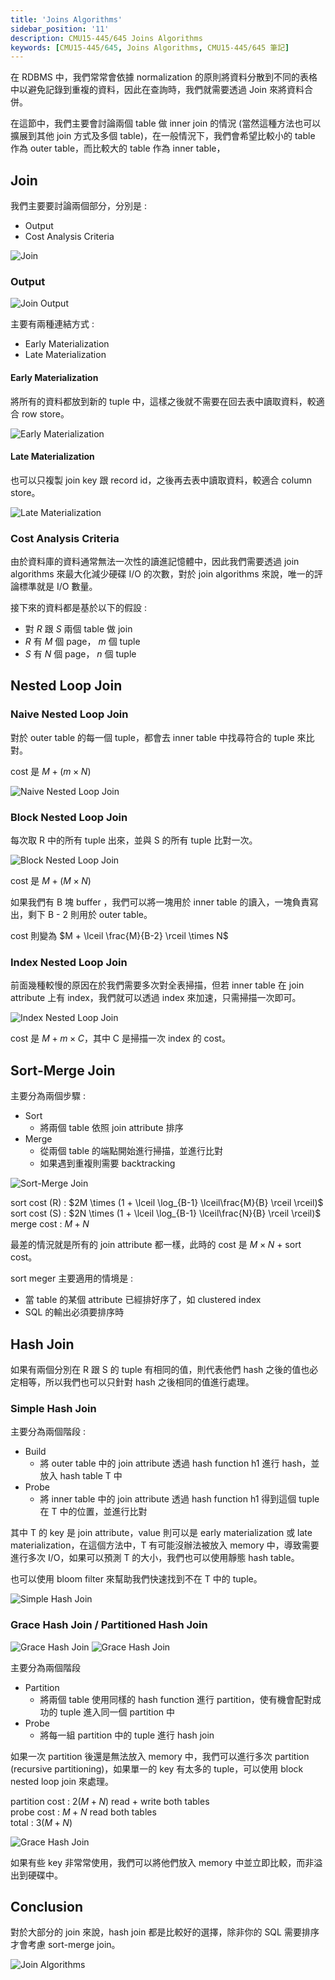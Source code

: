 ```yaml
---
title: 'Joins Algorithms'
sidebar_position: '11'
description: CMU15-445/645 Joins Algorithms
keywords: [CMU15-445/645, Joins Algorithms, CMU15-445/645 筆記]
---
```


<head>
  <title>CMU 15-445/645 Joins Algorithms</title>
</head>

在 RDBMS 中，我們常常會依據 normalization 的原則將資料分散到不同的表格中以避免記錄到重複的資料，因此在查詢時，我們就需要透過 Join 來將資料合併。

在這節中，我們主要會討論兩個 table 做 inner join 的情況 (當然這種方法也可以擴展到其他 join 方式及多個 table)，在一般情況下，我們會希望比較小的 table 作為 outer table，而比較大的 table 作為 inner table，

## Join

我們主要要討論兩個部分，分別是 :

- Output
- Cost Analysis Criteria

![Join](/img/cmu15-445/c11/image.png)

### Output

![Join Output](/img/cmu15-445/c11/image-1.png)

主要有兩種連結方式 :

- Early Materialization
- Late Materialization

#### Early Materialization

將所有的資料都放到新的 tuple 中，這樣之後就不需要在回去表中讀取資料，較適合 row store。

![Early Materialization](/img/cmu15-445/c11/image-2.png)

#### Late Materialization

也可以只複製 join key 跟 record id，之後再去表中讀取資料，較適合 column store。

![Late Materialization](/img/cmu15-445/c11/image-3.png)

### Cost Analysis Criteria

由於資料庫的資料通常無法一次性的讀進記憶體中，因此我們需要透過 join algorithms 來最大化減少硬碟 I/O 的次數，對於 join algorithms 來說，唯一的評論標準就是 I/O 數量。

接下來的資料都是基於以下的假設 :

- 對 $R$ 跟 $S$ 兩個 table 做 join
- $R$ 有 $M$ 個 page， $m$ 個 tuple
- $S$ 有 $N$ 個 page， $n$ 個 tuple

## Nested Loop Join

### Naive Nested Loop Join

對於 outer table 的每一個 tuple，都會去 inner table 中找尋符合的 tuple 來比對。

cost 是 $M + (m \times N)$

![Naive Nested Loop Join](/img/cmu15-445/c11/image-4.png)

### Block Nested Loop Join

每次取 R 中的所有 tuple 出來，並與 S 的所有 tuple 比對一次。

![Block Nested Loop Join](/img/cmu15-445/c11/image-5.png)

cost 是 $M + (M \times N)$

如果我們有 B 塊 buffer ，我們可以將一塊用於 inner table 的讀入，一塊負責寫出，剩下 B - 2 則用於 outer table。

cost 則變為 $M + \lceil \frac{M}{B-2} \rceil \times N$

### Index Nested Loop Join

前面幾種較慢的原因在於我們需要多次對全表掃描，但若 inner table 在 join attribute 上有 index，我們就可以透過 index 來加速，只需掃描一次即可。

![Index Nested Loop Join](/img/cmu15-445/c11/image-6.png)

cost 是 $M + m \times C$，其中 C 是掃描一次 index 的 cost。

## Sort-Merge Join

主要分為兩個步驟 :

- Sort
  - 將兩個 table 依照 join attribute 排序
- Merge
  - 從兩個 table 的端點開始進行掃描，並進行比對
  - 如果遇到重複則需要 backtracking

![Sort-Merge Join](/img/cmu15-445/c11/image-7.png)

sort cost (R) : $2M \times (1 + \lceil \log_{B-1} \lceil\frac{M}{B} \rceil \rceil)$  
sort cost (S) : $2N \times (1 + \lceil \log_{B-1} \lceil\frac{N}{B} \rceil \rceil)$  
merge cost : $M + N$

最差的情況就是所有的 join attribute 都一樣，此時的 cost 是 $M \times N$ + sort cost。

sort meger 主要適用的情境是 :

- 當 table 的某個 attribute 已經排好序了，如 clustered index
- SQL 的輸出必須要排序時

## Hash Join

如果有兩個分別在 R 跟 S 的 tuple 有相同的值，則代表他們 hash 之後的值也必定相等，所以我們也可以只針對 hash 之後相同的值進行處理。

### Simple Hash Join

主要分為兩個階段 :

- Build
  - 將 outer table 中的 join attribute 透過 hash function h1 進行 hash，並放入 hash table T 中
- Probe
  - 將 inner table 中的 join attribute 透過 hash function h1 得到這個 tuple 在 T 中的位置，並進行比對

其中 T 的 key 是 join attribute，value 則可以是 early materialization 或 late materialization，在這個方法中，T 有可能沒辦法被放入 memory 中，導致需要進行多次 I/O，如果可以預測 T 的大小，我們也可以使用靜態 hash table。

也可以使用 bloom filter 來幫助我們快速找到不在 T 中的 tuple。

![Simple Hash Join](/img/cmu15-445/c11/image-8.png)

### Grace Hash Join / Partitioned Hash Join

![Grace Hash Join](/img/cmu15-445/c11/image-10.png)
![Grace Hash Join](/img/cmu15-445/c11/image-9.png)

主要分為兩個階段

- Partition
  - 將兩個 table 使用同樣的 hash function 進行 partition，使有機會配對成功的 tuple 進入同一個 partition 中
- Probe
  - 將每一組 partition 中的 tuple 進行 hash join

如果一次 partition 後還是無法放入 memory 中，我們可以進行多次 partition (recursive partitioning)，如果單一的 key 有太多的 tuple，可以使用 block nested loop join 來處理。

partition cost : $2(M + N)$ read + write both tables  
probe cost : $M + N$ read both tables  
total : $3(M + N)$

![Grace Hash Join](/img/cmu15-445/c11/image-11.png)

如果有些 key 非常常使用，我們可以將他們放入 memory 中並立即比較，而非溢出到硬碟中。

## Conclusion

對於大部分的 join 來說，hash join 都是比較好的選擇，除非你的 SQL 需要排序才會考慮 sort-merge join。

![Join Algorithms](/img/cmu15-445/c11/image-12.png)
